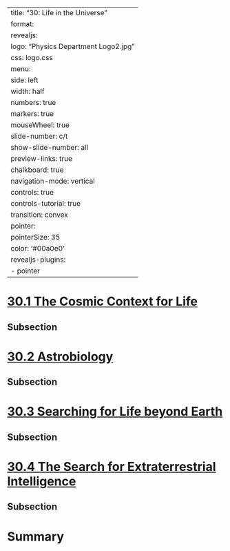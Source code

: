 
---
title: "30: Life in the Universe"
format:
  revealjs:
    logo: "Physics Department Logo2.jpg"
    css: logo.css
    menu:
      side: left
      width: half
      numbers: true
      markers: true
    mouseWheel: true
    slide-number: c/t 
    show-slide-number: all
    preview-links: true
    chalkboard: true
    navigation-mode: vertical
    controls: true
    controls-tutorial: true
    transition: convex
    pointer:
      pointerSize: 35
      color: '#00a0e0'
revealjs-plugins:
  - pointer
---


# [30.1 The Cosmic Context for Life](https://openstax.org/books/astronomy-2e/pages/30-1-the-cosmic-context-for-life)

## Subsection 

# [30.2 Astrobiology](https://openstax.org/books/astronomy-2e/pages/30-2-astrobiology)

## Subsection 

# [30.3 Searching for Life beyond Earth](https://openstax.org/books/astronomy-2e/pages/30-3-searching-for-life-beyond-earth)

## Subsection 

# [30.4 The Search for Extraterrestrial Intelligence](https://openstax.org/books/astronomy-2e/pages/30-4-the-search-for-extraterrestrial-intelligence)

## Subsection 

# Summary
